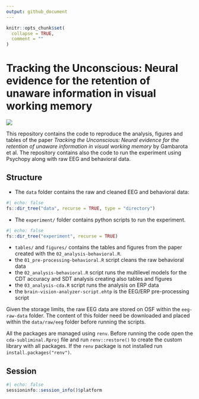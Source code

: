 ```yaml
---
output: github_document
---
```


<!-- README.md is generated from README.Rmd. Please edit that file -->

```r
knitr::opts_chunk$set(
  collapse = TRUE,
  comment = ""
)
```

# Tracking the Unconscious: Neural evidence for the retention of unaware information in visual working memory

![](https://img.shields.io/badge/OSF-https://osf.io/gkmsy/-337AB7)

This repository contains the code to reproduce the analysis, figures and tables of the paper *Tracking the Unconscious: Neural evidence for the retention of unaware information in visual working memory* by Gambarota et al. The repository contains also the code to run the experiment using Psychopy along with raw EEG and behavioral data.

## Structure

- The `data` folder contains the raw and cleaned EEG and behavioral data:

```r
#| echo: false
fs::dir_tree("data", recurse = TRUE, type = "directory")
```

- The `experiment/` folder contains python scripts to run the experiment.

```r
#| echo: false
fs::dir_tree("experiment", recurse = TRUE)
```

- `tables/` and `figures/` contains the tables and figures from the paper created with the `02_analysis-behavioral.R`.
- the `01_pre-processing-behavioral.R` script cleans the raw behavioral data
- the `02_analysis-behavioral.R` script runs the multilevel models for the CDT accuracy and SDT analysis
 creating also tables and figures
- the `03_analysis-cda.R` script runs the analysis on ERP data
- the `brain-vision-analyzer-script.ehtp` is the EEG/ERP pre-processing script

Given the storage limits, the raw EEG data are stored on OSF within the `eeg-raw-data` folder. The content of this folder need be downloaded and placed within the `data/raw/eeg` folder before running the scripts.

All the packages are managed using `renv`. Before running the code open the `cda-subliminal.Rproj` file and run `renv::restore()` to create the custom library with all packages. If the `renv` package is not installed run `install.packages("renv")`.

## Session

```r
#| echo: false
sessioninfo::session_info()$platform
```

